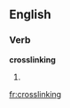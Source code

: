 ==English==

===Verb===
'''crosslinking'''

# {{present participle of|[[crosslink]]}}

[[fr:crosslinking]]